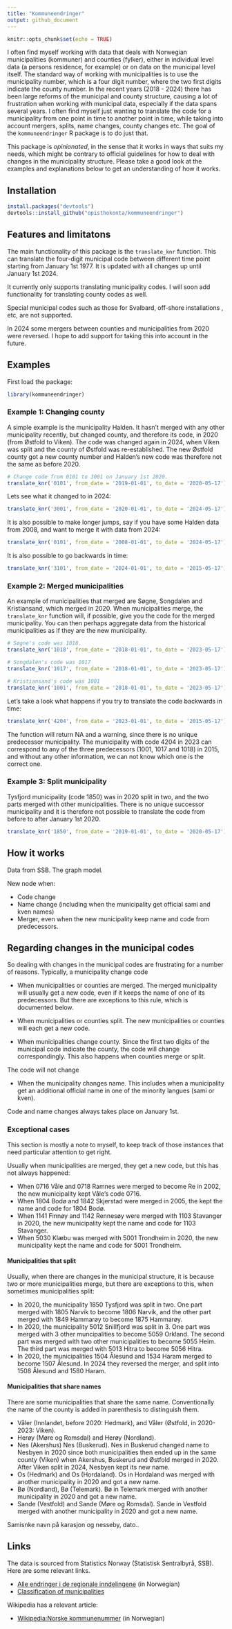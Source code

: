 ```yaml
---
title: "Kommuneendringer"
output: github_document
---
```


```r
knitr::opts_chunk$set(echo = TRUE)
```

I often find myself working with data that deals with Norwegian municipalities (kommuner) and counties (fylker), either in individual level data (a persons residence, for example) or on data on the municipal level itself. The standard way of working with municipalities is to use the municipality number, which is a four digit number, where the two first digits indicate the county number. In the recent years  (2018 - 2024) there has been large reforms of the municipal and county structure, causing a lot of frustration when working with municipal data, especially if the data spans several years. I often find myself just wanting to translate the code for a municipality from one point in time to another point in time, while taking into account mergers, splits, name changes, county changes etc. The goal of the `kommuneendringer` R package is to do just that. 

This package is *opinionated*, in the sense that it works in ways that suits my needs, which might be contrary to official guidelines for how to deal with changes in the municipality structure. Please take a good look at the examples and explanations below to get an understanding of how it works.


## Installation

```r
install.packages("devtools")
devtools::install_github("opisthokonta/kommuneendringer")
```

## Features and limitatons

The main functionality of this package is the `translate_knr` function. This can translate the four-digit municipal code between different time point starting from January 1st 1977. It is updated with all changes up until January 1st 2024.

It currently only supports translating municipality codes. I will soon add functionality for translating county codes as well. 

Special municipal codes such as those for Svalbard, off-shore installations , etc, are not supported. 

In 2024 some mergers between counties and municipalities from 2020 were reversed. I hope to add support for taking this into account in the future. 


## Examples

First load the package:
```r
library(kommuneendringer)
```

### Example 1: Changing county

A simple example is the municipality Halden. It hasn't merged with any other municipality recently, but changed county, and therefore its code, in 2020 (from Østfold to Viken). The code was changed again in 2024, when Viken was split and the county of Østfold was re-established. The new Østfold county got a new county number and Halden's new code was therefore not the same as before 2020.

```r
# Change code from 0101 to 3001 on January 1st 2020.
translate_knr('0101', from_date = '2019-01-01', to_date = '2020-05-17')
```
Lets see what it changed to in 2024:
```r
translate_knr('3001', from_date = '2020-01-01', to_date = '2024-05-17')
```
It is also possible to make longer jumps, say if you have some Halden data from 2008, and want to merge it with data from 2024:

```r
translate_knr('0101', from_date = '2008-01-01', to_date = '2024-05-17')
```
It is also possible to go backwards in time:

```r
translate_knr('3101', from_date = '2024-01-01', to_date = '2015-05-17')
```

### Example 2: Merged municipalities

An example of municipalities that merged are Søgne, Songdalen and Kristiansand, which merged in 2020. When municipalities merge, the `translate_knr` function will, if possible, give you the code for the merged municipality. You can then perhaps aggregate data from the historical municipalities as if they are the new municipality. 


```r
# Søgne's code was 1018.
translate_knr('1018', from_date = '2018-01-01', to_date = '2023-05-17')
```
```r
# Songdalen's code was 1017
translate_knr('1017', from_date = '2018-01-01', to_date = '2023-05-17')
```
```r
# Kristiansand's code was 1001
translate_knr('1001', from_date = '2018-01-01', to_date = '2023-05-17')
```
Let's take a look what happens if you try to translate the code backwards in time:

```r
translate_knr('4204', from_date = '2023-01-01', to_date = '2015-05-17')
```
The function will return NA and a warning, since there is no unique predecessor municipality. The municipality with code 4204 in 2023 can correspond to any of the three predecessors (1001, 1017 and 1018) in 2015, and without any other information, we can not know which one is the correct one.


### Example 3: Split municipality

Tysfjord municipality (code 1850) was in 2020 split in two, and the two parts merged with other municipalities. There is no unique successor municipality and it is therefore not possible to translate the code from before to after January 1st 2020.

```r
translate_knr('1850', from_date = '2019-01-01', to_date = '2020-05-17')
```



## How it works

Data from SSB. The graph model.


New node when:

* Code change
* Name change (including when the municipality get official sami and kven names)
* Merger, even when the new municipality keep name and code from predecessors.



## Regarding changes in the municipal codes

So dealing with changes in the municipal codes are frustrating for a number of reasons. Typically, a municipality change code  

* When municipalities or counties are merged. The merged municipality will usually get a new code, even if it keeps the name of one of its predecessors. But there are exceptions to this rule, which is documented below.

* When municipalities or counties split. The new municipalities or counties will each get a new code. 

* When municipalities change county. Since the first two digits of the municipal code indicate the county, the code will change correspondingly. This also happens when counties merge or split. 


The code will not change 

* When the municipality changes name. This includes when a municipality get an additional official name in one of the minority langues (sami or kven). 

Code and name changes always takes place on January 1st. 

### Exceptional cases

This section is mostly a note to myself, to keep track of those instances that need particular attention to get right.

Usually when municipalities are merged, they get a new code, but this has not always happened:

* When 0716 Våle and 0718 Ramnes were merged to become Re in 2002, the new municipality kept Våle's code 0716.
* When 1804 Bodø and 1842 Skjerstad were merged in 2005, the kept the name and code for 1804 Bodø.
* When 1141 Finnøy and 1142 Rennesøy were merged with 1103 Stavanger in 2020, the new municipality kept the name and code for 1103 Stavanger.
* When 5030 Klæbu was merged with 5001 Trondheim in 2020, the new municipality kept the name and code for 5001 Trondheim.


#### Municipalities that split

Usually, when there are changes in the municipal structure, it is because two or more municipalities merge, but there are exceptions to this, when sometimes municipalities split:

* In 2020, the municipality 1850 Tysfjord was split in two. One part merged with 1805 Narvik to become 1806 Narvik, and the other part merged with 1849 Hammarøy to become 1875 Hammarøy.
*  In 2020, the municipality 5012 Snillfjord was split in 3. One part was merged with 3 other muncipalities to become 5059 Orkland. The second part was merged with two other municipalities to become 5055 Heim. The third part was merged with 5013 Hitra to become 5056 Hitra.
* In 2020, the municipalities 1504 Ålesund and 1534 Haram merged to become 1507 Ålesund. In 2024 they reversed the merger, and split into 1508 Ålesund and 1580 Haram.



#### Municipalities that share names
There are some municipalities that share the same name. Conventionally the name of the county is added in parenthesis to distinguish them. 

* Våler (Innlandet, before 2020: Hedmark), and Våler (Østfold, in 2020-2023: Viken).
* Herøy (Møre og Romsdal) and Herøy (Nordland).
* Nes (Akershus) Nes (Buskerud). Nes in Buskerud changed name to Nesbyen in 2020 since both municipalities then ended up in the same county (Viken) when Akershus, Buskerud and Østfold merged in 2020. After Viken split in 2024, Nesbyen kept its new name.
* Os (Hedmark) and Os (Hordaland). Os in Hordaland was merged with another municipality in 2020 and got a new name. 
* Bø (Nordland), Bø (Telemark). Bø in Telemark merged with another municipality in 2020 and got a new name.
* Sande (Vestfold) and Sande (Møre og Romsdal). Sande in Vestfold merged with another municipality in 2020 and got a new name.


Samisnke navn på karasjon og nesseby, dato..


## Links

The data is sourced from Statistics Norway (Statistisk Sentralbyrå, SSB). Here are some relevant links.

* [Alle endringer i de regionale inndelingene](https://www.ssb.no/metadata/alle-endringer-i-de-regionale-inndelingene) (in Norwegian)
* [Classification of municipalities](https://www.ssb.no/en/klass/klassifikasjoner/131/)

Wikipedia has a relevant article:

* [Wikipedia:Norske kommunenummer](https://no.wikipedia.org/wiki/Norske_kommunenummer) (in Norwegian)








